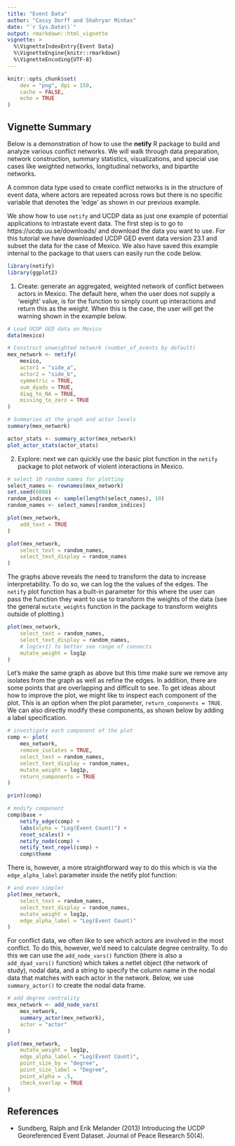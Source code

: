 ```yaml
---
title: "Event Data"
author: "Cassy Dorff and Shahryar Minhas"
date: "`r Sys.Date()`"
output: rmarkdown::html_vignette
vignette: >
  %\VignetteIndexEntry{Event Data}
  %\VignetteEngine{knitr::rmarkdown}
  %\VignetteEncoding{UTF-8}
---
```


```r
knitr::opts_chunk$set(
    dev = "png", dpi = 150,
    cache = FALSE,
    echo = TRUE
)
```

##  Vignette Summary 

Below is a demonstration of how to use the **netify** R package to build and analyze various conflict networks. We will walk through data preparation, network construction, summary statistics, visualizations, and special use cases like weighted networks, longitudinal networks, and bipartite networks.

A common data type used to create conflict networks is in the structure of event data, where actors are repeated across rows but there is no specific variable that denotes the 'edge' as shown in our previous example.

We show how to use `netify` and UCDP data as just one example of potential applications to intrastate event data. The first step is to go to https://ucdp.uu.se/downloads/ and download the data you want to use. For this tutorial we have downloaded UCDP GED event data version 23.1 and subset the data for the case of Mexico. We also have saved this example internal to the package to that users can easily run the code below.


```r
library(netify)
library(ggplot2)
```

(1) Create: generate an aggregated, weighted network of conflict between actors in Mexico. The default here, when the user does not supply a 'weight' value, is for the function to simply count up interactions and return this as the weight. When this is the case, the user will get the warning shown in the example below.

```r
# Load UCDP GED data on Mexico
data(mexico)

# Construct unweighted network (number_of_events by default)
mex_network <- netify(
    mexico,
    actor1 = "side_a",
    actor2 = "side_b",
    symmetric = TRUE,
    sum_dyads = TRUE,
    diag_to_NA = TRUE,
    missing_to_zero = TRUE
)

# Summaries at the graph and actor levels
summary(mex_network)

actor_stats <- summary_actor(mex_network)
plot_actor_stats(actor_stats)
```

(2) Explore: next we can quickly use the basic plot function in the `netify` package to plot network of violent interactions in Mexico.

```r
# select 10 random names for plotting
select_names <- rownames(mex_network)
set.seed(6886)
random_indices <- sample(length(select_names), 10)
random_names <- select_names[random_indices]

plot(mex_network,
    add_text = TRUE
)

plot(mex_network,
    select_text = random_names,
    select_text_display = random_names
)
```

The graphs above reveals the need to transform the data to increase interpretability. To do so, we can log the the values of the edges. The `netify` plot function has a built-in parameter for this where the user can pass the function they want to use to transform the weights of the data (see the general `mutate_weights` function in the package to transform weights outside of plotting.)

```r
plot(mex_network,
    select_text = random_names,
    select_text_display = random_names,
    # log(x+1) to better see range of connects
    mutate_weight = log1p
)
```

Let's make the same graph as above but this time make sure we remove any isolates from the graph as well as refine the edges. In addition, there are some points that are overlapping and difficult to see. To get ideas about how to improve the plot, we might like to inspect each component of the plot. This is an option when the plot parameter, `return_components = TRUE`. We can also directly modify these components, as shown below by adding a label specification.

```r
# investigate each component of the plot
comp <- plot(
    mex_network,
    remove_isolates = TRUE,
    select_text = random_names,
    select_text_display = random_names,
    mutate_weight = log1p,
    return_components = TRUE
)

print(comp)

# modify component
comp$base +
    netify_edge(comp) +
    labs(alpha = "Log(Event Count)") +
    reset_scales() +
    netify_node(comp) +
    netify_text_repel(comp) +
    comp$theme
```

There is, however, a more straightforward way to do this which is via the `edge_alpha_label` parameter inside the netify plot function:

```r
# and even simpler
plot(mex_network,
    select_text = random_names,
    select_text_display = random_names,
    mutate_weight = log1p,
    edge_alpha_label = "Log(Event Count)"
)
```

For conflict data, we often like to see which actors are involved in the most conflict. To do this, however, we'd need to calculate degree centrality. To do this we can use the `add_node_vars()` function (there is also a `add_dyad_vars()` function) which takes a netlet object (the network of study), nodal data, and a string to specify the column name in the nodal data that matches with each actor in the network. Below, we use `summary_actor()` to create the nodal data frame. 

```r
# add degree centrality
mex_network <- add_node_vars(
    mex_network,
    summary_actor(mex_network),
    actor = "actor"
)

plot(mex_network,
    mutate_weight = log1p,
    edge_alpha_label = "Log(Event Count)",
    point_size_by = "degree",
    point_size_label = "Degree",
    point_alpha = .5,
    check_overlap = TRUE
)
```


## References

- Sundberg, Ralph and Erik Melander (2013) Introducing the UCDP Georeferenced Event Dataset. Journal of Peace Research 50(4).
